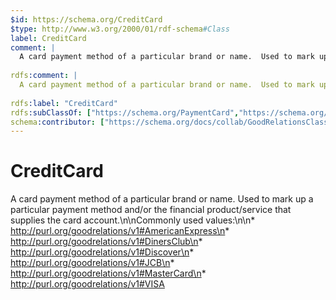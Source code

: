 ```yaml
---
$id: https://schema.org/CreditCard
$type: http://www.w3.org/2000/01/rdf-schema#Class
label: CreditCard
comment: |
  A card payment method of a particular brand or name.  Used to mark up a particular payment method and/or the financial product/service that supplies the card account.\n\nCommonly used values:\n\n* http://purl.org/goodrelations/v1#AmericanExpress\n* http://purl.org/goodrelations/v1#DinersClub\n* http://purl.org/goodrelations/v1#Discover\n* http://purl.org/goodrelations/v1#JCB\n* http://purl.org/goodrelations/v1#MasterCard\n* http://purl.org/goodrelations/v1#VISA
         
rdfs:comment: |
  A card payment method of a particular brand or name.  Used to mark up a particular payment method and/or the financial product/service that supplies the card account.\n\nCommonly used values:\n\n* http://purl.org/goodrelations/v1#AmericanExpress\n* http://purl.org/goodrelations/v1#DinersClub\n* http://purl.org/goodrelations/v1#Discover\n* http://purl.org/goodrelations/v1#JCB\n* http://purl.org/goodrelations/v1#MasterCard\n* http://purl.org/goodrelations/v1#VISA
         
rdfs:label: "CreditCard"
rdfs:subClassOf: ["https://schema.org/PaymentCard","https://schema.org/LoanOrCredit"]
schema:contributor: ["https://schema.org/docs/collab/GoodRelationsClass","https://schema.org/docs/collab/FIBO"]
---
```


# CreditCard

A card payment method of a particular brand or name.  Used to mark up a particular payment method and/or the financial product/service that supplies the card account.\n\nCommonly used values:\n\n* http://purl.org/goodrelations/v1#AmericanExpress\n* http://purl.org/goodrelations/v1#DinersClub\n* http://purl.org/goodrelations/v1#Discover\n* http://purl.org/goodrelations/v1#JCB\n* http://purl.org/goodrelations/v1#MasterCard\n* http://purl.org/goodrelations/v1#VISA
       

